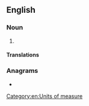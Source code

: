 ==English==

===Noun===
{{en-noun}}

# {{alternative spelling of|yottalitre|from=US|lang=en}}

====Translations====
{{trans-see|yottalitre}}

===Anagrams===
* {{l|en|yottalitre}}

[[Category:en:Units of measure]]